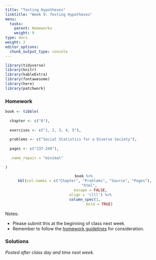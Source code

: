 ```yaml
---
title: "Testing Hypotheses"
linktitle: "Week 9: Testing Hypotheses"
menu:
  tasks:
    parent: Homeworks
    weight: 9
type: docs
weight: 2
editor_options: 
  chunk_output_type: console
---
```


```r
library(tidyverse)
library(knitr)
library(kableExtra)
library(fontawesome)
library(here)
library(patchwork)
```

<style>
span.boxed {
  border: 0px solid #FFFFFF;
  padding: 5px;
  color: #FFFFFF;
  background-color: #005b96;
  display: inline;
} 

table {
   margin-left: auto;
   margin-right: auto;
}

table thead th { border-bottom: 1px solid #ddd; 
}

th, td { padding: 5px; 
}

tr:nth-child(even) { background: #ffffff; 
}
</style>

### Homework
```r
book <- tibble(
  
  chapter <- c("8"),
  
  exercises <- c("1, 2, 3, 4, 5"),
  
  problems <- c("Social Statistics for a Diverse Society"),
  
  pages <- c("237-240"),
  
  .name_repair = "minimal"
  
)
```

<center>
```r
book %>%
  kbl(col.names = c("Chapter", "Problems", "Source", "Pages"), 
      "html", 
      escape = FALSE,
      align = 'clll') %>%
  column_spec(1, 
              bold = TRUE)
```
</center>

Notes: 

- Please submit this at the beginning of class next week.
- Remember to follow the [homework guidelines](/tasks/#homeworks) for consideration.

<!--
to the Submission Portal on [ecampus](https://ecampus.wvu.edu/){target="_blank"} by 11:59 PM next Wednesday.<br>
-->

### Solutions

*Posted after class day and time next week.*

<!--
<details><summary>1</summary>
<p>
a. The estimate at the 90% confidence level is 20.87–21.13%. This means that there are 90 chances out of 100 that the confidence interval will contain the true population percentage of victims in the American population. Due to the large sample size, we converted the proportions to percentages, subtracting from 100, rather than 1.
\begin{align}
s_p &= \sqrt{\dfrac{21\cdot(100-21)}{239541}}\\
&\approx 0.08
\end{align}
and
\begin{align}
CI &= 21\pm 1.65\cdot0.08\\
&= 21\pm 0.13\\
&= (20.87, 21.13)
\end{align}
So the standard error of the mean is approximately <span class="boxed">0.08</span> with a confidence interval between <span class="boxed">20.87 to 21.13</span>.

b. The true percentage of crime victims in the American population is somewhere between 20.79% and 21.21% based on the 99% confidence interval. There are 99 chances out of 100 that the confidence interval will contain the true population percentage of crime victims. 
\begin{align}
CI &= 21\pm 2.58\cdot0.08\\
&= 21\pm 0.21\\
&= (20.79, 21.21)
\end{align}
So we have a confidence interval between <span class="boxed">20.79 to 21.21</span>.
</p>
</details>

<details><summary>2</summary>
<p>
a. For lower-class respondents, we have
\begin{align}
S_{\overline{Y}} &=\dfrac{3.08}{\sqrt{102}}\\[0.5ex]
&\approx 0.30
\end{align}
and
\begin{align}
CI &= 12.19\pm 1.96\cdot0.30\\
&= 12.19\pm 0.59\\
&= (11.60, 12.78)
\end{align}
So the estimated standard error for the sampling distribution is approximately <span class="boxed">0.30</span> with a confidence interval between <span class="boxed">11.60 to 12.78</span>.<br><br>
For working-class respondents, we have
\begin{align}
S_{\overline{Y}} &=\dfrac{2.93}{\sqrt{523}}\\[0.5ex]
&\approx 0.13
\end{align}
and
\begin{align}
CI &= 13.16\pm 1.96\cdot0.13\\
&= 13.16\pm 0.25\\
&= (12.91, 13.41)
\end{align}
So the estimated standard error for the sampling distribution is approximately <span class="boxed">0.13</span> with a confidence interval between <span class="boxed">12.91 to 13.41</span>.

b. For lower-class respondents, we have
\begin{align}
CI &= 12.19\pm 2.58\cdot0.30\\
&= 12.19\pm 0.77\\
&= (11.42, 12.96)
\end{align}
So the confidence interval is between <span class="boxed">11.42 to 12.96</span>.<br><br>
For working-class respondents, we have
\begin{align}
CI &= 14.60\pm 2.58\cdot0.13\\
&= 14.60\pm 0.34\\
&= (14.26, 14.94)
\end{align}
So the confidence interval is between <span class="boxed">14.26 to 14.94</span>.

c. As our confidence level increases, the confidence interval gets wider, not narrower. This is because a wider interval is needed to increase the probability that our calculated interval includes the true population value. Thus, increasing confidence leads to less precise intervals.
</p>
</details>

<details><summary>3</summary>
<p>
a. For Canadians we have
\begin{align}
s_p &= \sqrt{\dfrac{0.51\cdot(1-0.51)}{1004}}\\
&\approx 0.02
\end{align}
and
\begin{align}
CI &= 0.51\pm 1.96\cdot0.02\\
&= 0.51\pm 0.04\\
&= (0.47, 0.55)
\end{align}
So the estimated standard error of proportions is approximately <span class="boxed">0.02</span> with a confidence interval between <span class="boxed">0.47 to 0.55</span>.

b. For Americans we have \begin{align}
CI &= 0.45\pm 1.96\cdot0.02\\
&= 0.45\pm 0.04\\
&= (0.39, 0.49)
\end{align}
implying a confidence interval between <span class="boxed">0.39 to 0.49</span>.

c. Based upon the calculated 95% confidence interval, the majority of Americans do not believe climate change is a serious problem. The true percentage of Americans who believe climate change is a serious problem is under 50%, somewhere between 39% and 49%, based upon this Pew Research Center sample. On the other hand, it is possible that the majority of Canadians believe climate change is a serious problem. We can be 95% confident that the true percentage of Canadians is somewhere between 47% and 55%.
</p>
</details>

<details><summary>4</summary>
<p>
a. We have a 90% confidence interval for the males by calculating
\begin{align}
s_p &= \sqrt{\dfrac{0.21\cdot(1-0.21)}{337}}\\
&\approx 0.02
\end{align}
and
\begin{align}
CI &= 0.21\pm 1.65\cdot0.02\\
&= 0.21\pm 0.03\\
&= (0.18, 0.24)
\end{align}
implying an estimated standard error of proportions is approximately <span class="boxed">0.02</span> with a confidence interval between <span class="boxed">0.18 to 0.24</span>.

b. We have a 90% confidence interval for the demales by calculating
\begin{align}
s_p &= \sqrt{\dfrac{0.37\cdot(1-0.37)}{441}}\\
&\approx 0.02
\end{align}
and
\begin{align}
CI &= 0.37\pm 1.65\cdot0.02\\
&= 0.37\pm 0.03\\
&= (0.34, 0.40)
\end{align}
implying an estimated standard error of proportions is approximately <span class="boxed">0.02</span> with a confidence interval between <span class="boxed">0.34 to 0.40</span>.

</p>
</details>

<details><summary>5</summary>
<p>
<div style="padding-left: 30px;">
Due to the large sample size, we converted the proportion to full percentages, subtracting from 100 rather than 1.
\begin{align}
s_p &= \sqrt{\dfrac{51\cdot(100-51)}{5490}}\\
&\approx 0.67
\end{align}
and
\begin{align}
CI &= 51\pm 1.96\cdot0.67\\
&= 51\pm 0.13\\
&= (49.69, 52.31)
\end{align}
We set the interval at the 95% confidence level. However, no matter whether the 90%, 95%, or 99% confidence level is chosen, the calculated interval includes values below 50% for the vote for a Republican candidate. Therefore, you should tell your supervisors that it <span class="boxed">would not be possible to declare a Republican candidate the likely winner of the votes coming from men if there was an election today because it seems quite possible that less than a majority of male voters would support her/him.</span>
</div>
</p>
</details>

<details><summary>10</summary>
<p>
For Bernie Sanders we have
\begin{align}
s_p &= \sqrt{\dfrac{0.55\cdot(1-0.55)}{1754}}\\
&\approx 0.01
\end{align}
and
\begin{align}
CI &= 0.55\pm 1.65\cdot0.01\\
&= 0.55\pm 0.02\\
&= (0.53, 0.57)
\end{align}
implying an estimated standard error of proportions is approximately <span class="boxed">0.02</span> with a confidence interval between <span class="boxed">0.53 to 0.57</span>.<br><br>
For Hillary Clinton we have
\begin{align}
s_p &= \sqrt{\dfrac{0.38\cdot(1-0.38)}{1754}}\\
&\approx 0.01
\end{align}
and
\begin{align}
CI &= 0.38\pm 1.65\cdot0.01\\
&= 0.38\pm 0.02\\
&= (0.36, 0.40)
\end{align}
implying an estimated standard error of proportions is approximately <span class="boxed">0.02</span> with a confidence interval between <span class="boxed">0.36 to 0.40</span>.
</p>
</details>

##### Chapter 8
*Note: The* $z$ *value obtained will be referenced by the variable* $z_{obt}$.

<details><summary>1</summary>
<p>
a. We have 
\begin{align}
H_0:\,\mu_Y=13.5\,\,\text{years}\\
H_1:\,\mu_Y<13.5\,\,\text{years}
\end{align}

b. We have 
\begin{align}
z &= \dfrac{10.9-13.5}{7.6/\sqrt{150}}\\[0.5ex]
&\approx -4.19
\end{align}
yielding that $z$ value, or $z_{obt} = -4.19$. The $p$-value for this $z_{obt} < 0.001$ for a one-tailed test where $\alpha = 0.01$. Since $z_{obt} < 0.001$ and $0.001 < \alpha$, we <span class="boxed">reject $H_0$ and can likely assume that the doctors at the HMO do have less experience than the population of doctors at all HMOs.</span> 
</p>
</details>

<details><summary>2</summary>
<p>
a. We have  
\begin{align}
s_{p_1-p_2} &=\sqrt{\dfrac{0.43\cdot(1-0.43)}{899}+\dfrac{0.50\cdot(1-0.50)}{351}}\\[0.5ex]
&= \sqrt{0.0313}\\
&\approx 0.03
\end{align}
implying 
\begin{align}
z &= \dfrac{0.43-0.50}{0.03}\\[0.5ex]
&\approx -2.33
\end{align}
so $z_{obt} = -2.33$ and the probability of obtaining this $z$ statistic is $0.0099\cdot 2=0.0198$ which is less than $\alpha = 0.01$. So we <span class="boxed">reject $H_0$ and can likely assume there is a significant difference in the proportion of homeowners between first-generation and second-generation Hispanic Americans. In fact given we have $0.43-0.50=-0.07$, there is a lower proportion of home ownership among first-generation Hispanic Americans than second-generation Hispanic Americans</span>.

b. We have  
\begin{align}
s_{p_1-p_2} &=\sqrt{\dfrac{0.58\cdot(1-0.58)}{2684}+\dfrac{0.51\cdot(1-0.51)}{566}}\\[0.5ex]
&= \sqrt{0.0229}\\
&\approx 0.02
\end{align}
implying 
\begin{align}
z &= \dfrac{0.58-0.51}{0.02}\\[0.5ex]
&\approx 3.50
\end{align}
so $z_{obt} = 3.50$ and the probability of obtaining this $z$ statistic is $0.002\cdot 2=0.0004$ which is less than $\alpha = 0.01$. So we <span class="boxed">reject $H_0$ and can likely assume there is a significant difference in the proportion of homeowners between first-generation and second-generation Asian Americans. In fact given we have $0.58-0.51=0.07$, there is a higher proportion of home ownership among first-generation Hispanic Americans than second-generation Hispanic Americans</span>.

</p>
</details>
 

<details><summary>3</summary>
<p>
<div align="center">
<div style="width: 50%; margin:0 left;text-align: left;">
```r
tails <- tibble(
  
  Item = c("$\\text{a}$", 
           "$\\text{b}$", 
           "$\\text{c}$", 
           "$\\text{d}$",
           "$\\text{e}$",
           "$\\text{f}$"),
  
  Test = c("Two-tailed", 
           "One-tailed",
           "One-tailed",
           "Two-tailed",
           "One-tailed",
           "One-tailed"),
  
  `Research Hypothesis` = c("$\\mu\\neq53657$", 
                            "$\\mu>3.2$", 
                            "$\\mu_1<\\mu_2$", 
                            "$\\mu_1\\neq\\mu_2$",
                            "$\\mu_1>\\mu_2$",
                            "$\\mu_1<\\mu_2$"),
  
  `Null Hypothesis` = c("$\\mu=53657$",
                        "$\\mu=3.2$",
                        "$\\mu_1=\\mu_2$",
                        "$\\mu_1=\\mu_2$",
                        "$\\mu_1=\\mu_2$",
                        "$\\mu_1=\\mu_2$")
) 

tails %>%
  kable(align = 'llcc',
        booktabs = TRUE, 
        linesep = "",
        escape = FALSE) %>%
  kable_styling(full_width = FALSE) 
```
</div>
</div>
</p>
</details>

<details><summary>4</summary>
<p>
a. We have 
\begin{align}
H_0:\,\pi_1=\pi_2\\
H_1:\,\pi_1<\pi_2
\end{align}

b. We have 
\begin{align}
s_{p_1-p_2} &=\sqrt{\dfrac{0.34\cdot(1-0.34)}{1799}+\dfrac{0.41\cdot(1-0.41)}{1001}}\\[0.5ex]
&= \sqrt{0.0003664}\\
&\approx 0.02
\end{align}
implying
\begin{align}
z &= \dfrac{0.34-0.41}{0.02}\\[0.5ex]
&\approx -3.50
\end{align}
yielding that <span class="boxed">$z_{obt}=-3.50 <\alpha = 0.05$</span> (and less than $0.0002$ from Appendix A). So <span class="boxed">the proportion of White respondents who support the tactic of bringing people of different racial backgrounds together to talk about race is lower than the proportion of Black respondents</span>. The difference given by $0.41-0.34$ is likely significant at the $0.05$ level.
</p>
</details>

<details><summary>5</summary>
<p>
a. We have 
\begin{align}
H_0:\,\mu = 37.8\\
H_1:\,\mu\neq 37.8
\end{align}

b. We have 
\begin{align}
t &= \dfrac{48.69-37.80}{17.99/\sqrt{1495}}\\[0.5ex]
&\approx 23.17
\end{align}
yielding that <span class="boxed">$t_{obt}=23.17$</span> with <span class="boxed">$p < 0.001$</span> (and is greater than $3.291$ from Appendix B). 

c. We can say that $H_0$ should likely be rejected in favor of the $H_1$. So <span class="boxed">there is a difference between the mean age of the GSS sample and the mean age of all American adults</span>. Relative to age, the GSS sample is not representative of all American adults (the GSS sample is significantly older). 

</p>
</details>
-->
